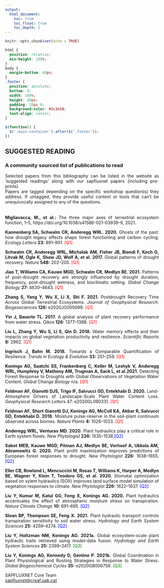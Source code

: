 ```yaml
---
output: 
  html_document:
    toc: true
    toc_float: true
    toc_depth: 2
---
```


```r
knitr::opts_chunk$set(echo = TRUE)
```

```css
html {
  position: relative;
  min-height: 100%;
}
body {
  margin-bottom: 40px;
}
.footer {
  position: absolute;
  bottom: 0;
  width: 100%;
  height: 80px;
  padding: 20px 0;
  background-color: #2c3e50;
  text-align: center;
}
```

```js
$(function() {
  $('.main-container').after($('.footer'));
})
```
<style>
body {
text-align: justify}
</style>
## SUGGESTED READING

### A community sourced list of publications to read

Selected papers from this bibliography can be listed in the website as ‘suggested readings’ along with our sapfluxnet papers (including pre-prints). 
<br>
Papers are tagged depending on the specific workshop question(s) they address. If untagged, they provide useful context or tools that can’t be unequivocally assigned to any of the questions. 
<br>
<br>
<br>
<b>Migliavacca, M., et al.:</b> The three major axes of terrestrial ecosystem function, 1–5, https://doi.org/10.1038/s41586-021-03939-9, 2021. 

<b>Kannenberg SA, Schwalm CR, Anderegg WRL. 2020.</b> Ghosts of the past: how drought legacy effects shape forest functioning and carbon cycling. <em>Ecology Letters</em> <b>23:</b> 891–901. <span style="color: red;">[Q1]</span> 

<b>Schwalm CR, Anderegg WRL, Michalak AM, Fisher JB, Biondi F, Koch G, Litvak M, Ogle K, Shaw JD, Wolf A, et al. 2017.</b> Global patterns of drought recovery. <em>Nature</em> <b>548:</b> 202–205. <span style="color: red;">[Q1]</span> 

<b>Jiao T, Williams CA, Kauwe MGD, Schwalm CR, Medlyn BE. 2021.</b> Patterns of post-drought recovery are strongly influenced by drought duration, frequency, post-drought wetness, and bioclimatic setting. <em>Global Change Biology</em> <b>27:</b> 4630–4643. <span style="color: red;">[Q1]</span> 

<b>Zhang S, Yang Y, Wu X, Li X, Shi F. 2021.</b> Postdrought Recovery Time Across Global Terrestrial Ecosystems. <em>Journal of Geophysical Research: Biogeosciences</em> <b>126:</b> e2020JG005699. <span style="color: red;">[Q1]</span> 

<b>Yin J, Bauerle TL. 2017.</b> A global analysis of plant recovery performance from water stress. <em>Oikos</em> <b>126:</b> 1377–1388. <span style="color: red;">[Q1]</span> 

<b>Liu L, Zhang Y, Wu S, Li S, Qin D. 2018.</b> Water memory effects and their impacts on global vegetation productivity and resilience. <em>Scientific Reports</em> <b>8:</b> 2962. <span style="color: red;">[Q1]</span> 

<b>Ingrisch J, Bahn M. 2018.</b> Towards a Comparable Quantification of Resilience. <em>Trends in Ecology & Evolution</em> <b>33:</b> 251–259. <span style="color: red;">[Q1]</span> 

<b>Konings AG, Saatchi SS, Frankenberg C, Keller M, Leshyk V, Anderegg WRL, Humphrey V, Matheny AM, Trugman A, Sack L, et al.2021.</b> Detecting Forest Response to Droughts with Global Observations of Vegetation Water Content. <em>Global Change Biology</em> n/a. <span style="color: red;">[Q1]</span> 

<b>Feldman AF, Gianotti DJS, Trigo IF, Salvucci GD, Entekhabi D. 2020.</b> Land-Atmosphere Drivers of Landscape-Scale Plant Water Content Loss. <em>Geophysical Research Letters</em> 47:</b> e2020GL090331. <span style="color: red;">[Q1]</span> 

<b>Feldman AF, Short Gianotti DJ, Konings AG, McColl KA, Akbar R, Salvucci GD, Entekhabi D. 2018.</b> Moisture pulse-reserve in the soil-plant continuum observed across biomes. <em>Nature Plants</em> <b>4:</b> 1026–1033. <span style="color: red;">[Q1]</span> 

<b>Anderegg WRL, Venturas MD. 2020.</b> Plant hydraulics play a critical role in Earth system fluxes. <em>New Phytologist</em> <b>226:</b> 1535–1538.<span style="color: blue;">[Q2]</span> 

<b>Sabot MEB, Kauwe MGD, Pitman AJ, Medlyn BE, Verhoef A, Ukkola AM, Abramowitz G. 2020.</b> Plant profit maximization improves predictions of European forest responses to drought. <em>New Phytologist</em> <b>226:</b> 1638–1655. <span style="color: blue;">[Q2]</span> 

<b>Eller CB, Rowland L, Mencuccini M, Rosas T, Williams K, Harper A, Medlyn BE, Wagner Y, Klein T, Teodoro GS, et al. 2020.</b> Stomatal optimization based on xylem hydraulics (SOX) improves land surface model simulation of vegetation responses to climate. <em>New Phytologist</em> <b>226:</b> 1622–1637. <span style="color: blue;">[Q2]</span> 

<b>Liu Y, Kumar M, Katul GG, Feng X, Konings AG. 2020.</b> Plant hydraulics accentuates the effect of atmospheric moisture stress on transpiration. <em>Nature Climate Change</em> <b>10:</b> 691–695. <span style="color: blue;">[Q2]</span> 

<b>Sloan BP, Thompson SE, Feng X. 2021.</b> Plant hydraulic transport controls transpiration sensitivity to soil water stress. <em>Hydrology and Earth System Sciences</em> <b>25:</b> 4259–4274. <span style="color: blue;">[Q2]</span> 

<b>Liu Y, Holtzman NM, Konings AG. 2021a.</b> Global ecosystem-scale plant hydraulic traits retrieved using model–data fusion. <em>Hydrology and Earth System Sciences</em> <b>25:</b> 2399–2417. <span style="color: green;">[Q3]</span> 

<b>Liu Y, Konings AG, Kennedy D, Gentine P. 2021b.</b> Global Coordination in Plant Physiological and Rooting Strategies in Response to Water Stress. <em>Global Biogeochemical Cycles</em> <b>35:</b> e2020GB006758. <span style="color: green;">[Q3]</span> 


::: {.footer .text-muted .bg-info}
 <p>SAPFLUXNET Core Team<br>
 <a href="mailto:sapfluxnet@creaf.uab.cat">sapfluxnet@creaf.uab.cat</a></p>
:::